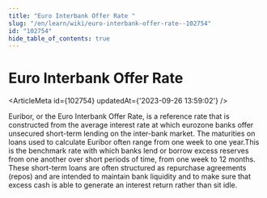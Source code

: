 ```yaml
---
title: "Euro Interbank Offer Rate "
slug: "/en/learn/wiki/euro-interbank-offer-rate--102754"
id: "102754"
hide_table_of_contents: true
---
```



# Euro Interbank Offer Rate 

<ArticleMeta id={102754} updatedAt={'2023-09-26 13:59:02'} />
<div className='border-solid border-b border-t-0 my-4 border-[var(--ifm-color-gray-300)]' />

Euribor, or the Euro Interbank Offer Rate, is a reference rate that is constructed from the average interest rate at which eurozone banks offer unsecured short-term lending on the inter-bank market. The maturities on loans used to calculate Euribor often range from one week to one year.This is the benchmark rate with which banks lend or borrow excess reserves from one another over short periods of time, from one week to 12 months. These short-term loans are often structured as repurchase agreements (repos) and are intended to maintain bank liquidity and to make sure that excess cash is able to generate an interest return rather than sit idle.
